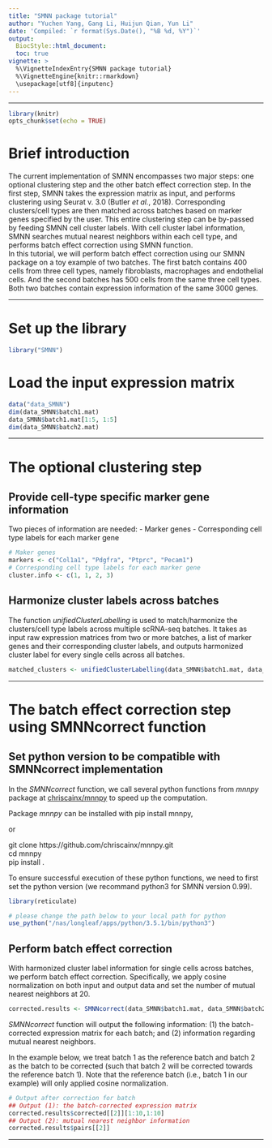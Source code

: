```yaml
---
title: "SMNN package tutorial"
author: "Yuchen Yang, Gang Li, Huijun Qian, Yun Li"
date: 'Compiled: `r format(Sys.Date(), "%B %d, %Y")`'
output: 
  BiocStyle::html_document:
  toc: true
vignette: >
  %\VignetteIndexEntry{SMNN package tutorial}
  %\VignetteEngine{knitr::rmarkdown}
  \usepackage[utf8]{inputenc}
---
```

***
  
```r
library(knitr)
opts_chunk$set(echo = TRUE)
```

# Brief introduction

The current implementation of SMNN encompasses two major steps: one optional clustering step and the other batch effect correction step. In the first step, SMNN takes the expression matrix as input, and performs clustering using Seurat v. 3.0 (Butler *et al.*, 2018). Corresponding clusters/cell types are then matched across batches based on marker genes specified by the user. This entire clustering step can be by-passed by feeding SMNN cell cluster labels. With cell cluster label information, SMNN searches mutual nearest neighbors within each cell type, and performs batch effect correction using SMNN function.  
In this tutorial, we will perform batch effect correction using our SMNN package on a toy example of two batches. The first batch contains 400 cells from three cell types, namely fibroblasts, macrophages and endothelial cells. And the second batches has 500 cells from the same three cell types. Both two batches contain expression information of the same 3000 genes.

***

# Set up the library
```r
library("SMNN")
```

# Load the input expression matrix
```r
data("data_SMNN")
dim(data_SMNN$batch1.mat)
data_SMNN$batch1.mat[1:5, 1:5]
dim(data_SMNN$batch2.mat)
```

***
  
# The optional clustering step
## Provide cell-type specific marker gene information

Two pieces of information are needed:
- Marker genes
- Corresponding cell type labels for each marker gene

```r
# Maker genes
markers <- c("Col1a1", "Pdgfra", "Ptprc", "Pecam1")
# Corresponding cell type labels for each marker gene
cluster.info <- c(1, 1, 2, 3)
```

## Harmonize cluster labels across batches

The function *unifiedClusterLabelling* is used to match/harmonize the clusters/cell type labels across multiple scRNA-seq batches. It takes as input raw expression matrices from two or more batches, a list of marker genes and their corresponding cluster labels, and outputs harmonized cluster label for every single cells across all batches.

```r
matched_clusters <- unifiedClusterLabelling(data_SMNN$batch1.mat, data_SMNN$batch2.mat, features.use = markers, cluster.labels = cluster.info, min.perc = 0.3)
```

***
  
# The batch effect correction step using SMNNcorrect function
## Set python version to be compatible with SMNNcorrect implementation
In the *SMNNcorrect* function, we call several python functions from *mnnpy* package at [chriscainx/mnnpy](https://github.com/chriscainx/mnnpy) to speed up the computation.

Package *mnnpy* can be installed with pip install mnnpy, 

or

git clone https://github.com/chriscainx/mnnpy.git  
cd mnnpy  
pip install . 

To ensure successful execution of these python functions, we need to first set the python version (we recommand python3 for SMNN version 0.99).

```r
library(reticulate)

# please change the path below to your local path for python
use_python("/nas/longleaf/apps/python/3.5.1/bin/python3")
```

## Perform batch effect correction
With harmonized cluster label information for single cells across batches, we perform batch effect correction. Specifically, we apply cosine normalization on both input and output data and set the number of mutual nearest neighbors at 20.

```r
corrected.results <- SMNNcorrect(data_SMNN$batch1.mat, data_SMNN$batch2.mat, batch1.cluster.labels = matched_clusters[[1]], batch2.cluster.labels = matched_clusters[[2]], num.defined.clusters = 3, k=20, sigma=1, cos.norm.in=TRUE, cos.norm.out=TRUE)
```

*SMNNcorrect* function will output the following information: (1) the batch-corrected expression matrix for each batch; and (2) information regarding mutual nearest neighbors.

In the example below, we treat batch 1 as the reference batch and batch 2 as the batch to be corrected (such that batch 2 will be corrected towards the reference batch 1). Note that the reference batch (i.e., batch 1 in our example) will only applied cosine normalization. 

```r
# Output after correction for batch 
## Output (1): the batch-corrected expression matrix
corrected.results$corrected[[2]][1:10,1:10]
## Output (2): mutual nearest neighbor information
corrected.results$pairs[[2]]
```

***
